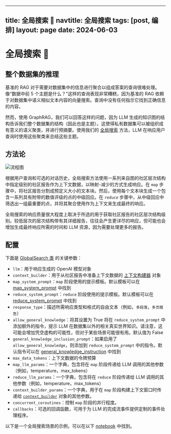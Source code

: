 


---
title: 全局搜索 🔎
navtitle: 全局搜索
tags: [post, 编排]
layout: page
date: 2024-06-03
---

# 全局搜索 🔎

## 整个数据集的推理

基准的 RAG 对于需要对数据集中的信息进行聚合以组成答案的查询很难处理。像“数据中前 5 个主题是什么？”这样的查询表现非常糟糕，因为基准的 RAG 依赖于对数据集中语义相似文本内容的向量搜索。查询中没有任何指示它找到正确信息的内容。

然而，使用 GraphRAG，我们可以回答这样的问题，因为 LLM 生成的知识图的结构告诉我们整个数据集的结构（因此也是主题）。这使得私有数据集可以被组织成有意义的语义聚类，并进行预摘要。使用我们的 [全局搜索](https://github.com/microsoft/graphrag/blob/main//graphrag/query/structured_search/global_search/) 方法，LLM 在响应用户查询时使用这些聚类来总结这些主题。

## 方法论

![流程图](/img/globalsearch.png)

根据用户查询和可选的对话历史，全局搜索方法使用一系列来自图的社区层次结构中指定级别的社区报告作为上下文数据，以映射-减少的方式生成响应。在 `map` 步骤中，将社区报告分割成预定义大小的文本块。然后，使用每个文本块生成一个包含一系列具有附带的数值评级的点的中级回应。在 `reduce` 步骤中，从中级回应中筛选出一组最重要的点，并将其聚合使用作为上下文来生成最终的响应。

全局搜索的响应质量很大程度上取决于所选的用于获取社区报告的社区层次结构级别。较低层次的层次结构带有其详细报告，往往会产生更详尽的响应，但可能也会增加生成最终响应所需的时间和 LLM 资源，因为需要处理更多的报告。

## 配置

下面是 [GlobalSearch 类](https://github.com/microsoft/graphrag/blob/main//graphrag/query/structured_search/global_search/search.py) 的关键参数：
* `llm`：用于响应生成的 OpenAI 模型对象
* `context_builder`：用于从社区报告中准备上下文数据的 [上下文构建器](https://github.com/microsoft/graphrag/blob/main//graphrag/query/structured_search/global_search/community_context.py) 对象
* `map_system_prompt`：`map` 阶段使用的提示模板。默认模板可以在 [map_system_prompt](https://github.com/microsoft/graphrag/blob/main//graphrag/query/structured_search/global_search/map_system_prompt.py) 中找到
* `reduce_system_prompt`：`reduce` 阶段使用的提示模板。默认模板可以在 [reduce_system_prompt](https://github.com/microsoft/graphrag/blob/main//graphrag/query/structured_search/global_search/reduce_system_prompt.py) 中找到
* `response_type`：描述所需响应类型和格式的自由文本（例如，`多段落`，`多页报告`）
* `allow_general_knowledge`：将其设置为 True 将在 `reduce_system_prompt` 中添加额外的指令，提示 LLM 在数据集以外的相关真实世界知识。请注意，这可能会增加凭空虚构的可能性，但对于某些场景可能很有用。默认值为 False
* `general_knowledge_inclusion_prompt`：如果启用了 `allow_general_knowledge`，则添加到 `reduce_system_prompt` 中的指令。默认指令可以在 [general_knowledge_instruction](https://github.com/microsoft/graphrag/blob/main//graphrag/query/structured_search/global_search/reduce_system_prompt.py) 中找到
* `max_data_tokens`：上下文数据的令牌预算
* `map_llm_params`：一个字典，包含将在 `map` 阶段传递给 LLM 调用的其他参数（例如，temperature，max_tokens）
* `reduce_llm_params`：一个字典，包含将在 `reduce` 阶段传递给 LLM 调用的其他参数（例如，temperature，max_tokens）
* `context_builder_params`：一个字典，用于在 `map` 阶段构建上下文窗口时传递给 [`context_builder`](https://github.com/microsoft/graphrag/blob/main//graphrag/query/structured_search/global_search/community_context.py) 对象的其他参数。
* `concurrent_coroutines`：控制 `map` 阶段的并行程度。
* `callbacks`：可选的回调函数，可用于为 LLM 的完成流事件提供定制的事件处理程序。


以下是一个全局搜索场景的示例，可以在以下 [notebook](https://microsoft.github.io/graphrag/posts/query/notebooks/global_search_nb/) 中找到。 
